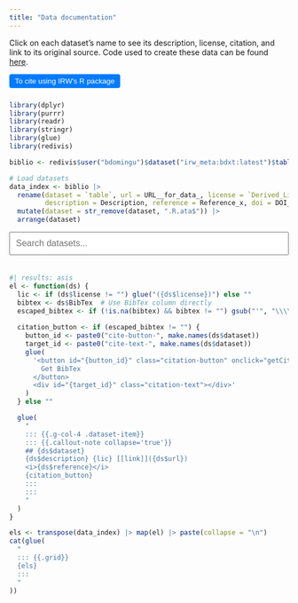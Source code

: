 ```yaml
---
title: "Data documentation"
---
```


Click on each dataset's name to see its description, license, citation, and link to its original source. Code used to create these data can be found [here](https://github.com/ben-domingue/irw/tree/main/data).

```{=html}
<div class="panel-tabset-container">
  <button onclick="toggleTabset()">To cite using IRW's R package</button>
  <div class="panel-tabset" style="display: none;">
    <div class="r-command">
      <p>&gt; <code>irw_save_bibtex("gilbert_meta_48")</code></p>
    </div>
    <div class="bibtex-entry">
      <pre>
@misc{gilbert_meta_48,
  doi = {10.7910/DVN/3SF36J},
  url = {https://dataverse.harvard.edu/citation?persistentId=doi:10.7910/DVN/3SF36J},
  author = {Cárdenas, Sergio and Evans, David K.},
  keywords = {Social Sciences},
  title = {Replication Data for: Parent Training and Child Development at Low Cost? Evidence from a Randomized Field Experiment in Mexico},
  publisher = {Harvard Dataverse},
  year = {2023}
}
      </pre>
    </div>
  </div>
</div>

<style>
/* Style for the toggle button */
.panel-tabset-container button {
  margin-bottom: 10px;
  padding: 5px 10px;
  background-color: #007BFF;
  color: white;
  border: none;
  border-radius: 4px;
  cursor: pointer;
}

.panel-tabset-container button:hover {
  background-color: #0056b3;
}

/* Style for the panel content */
.panel-tabset {
  display: none; /* Hide by default */
  border: 1px solid #ddd;
  padding: 10px;
  border-radius: 4px;
  background: #f9f9f9;
  font-family: 'Courier New', Courier, monospace;
}

/* Style for the R command line */
.r-command {
  margin-bottom: 15px;
  color: #333;
  font-size: 14px;
}

.r-command p {
  margin: 0;
  padding: 5px;
  background-color: #f3f3f3;
  border-left: 3px solid #007BFF;
  font-family: monospace;
}

/* Style for the BibTeX block */
.bibtex-entry pre {
  background-color: #f3f3f3;
  padding: 10px;
  border-radius: 5px;
  border: 1px solid #ccc;
  font-family: monospace;
  font-size: 14px;
  overflow-x: auto;
}
</style>

<script>
  function toggleTabset() {
    const tabset = document.querySelector('.panel-tabset');
    tabset.style.display = (tabset.style.display === 'none' || tabset.style.display === '') ? 'block' : 'none';
  }
</script>

```

```r
library(dplyr)
library(purrr)
library(readr)
library(stringr)
library(glue)
library(redivis)

biblio <- redivis$user("bdomingu")$dataset("irw_meta:bdxt:latest")$table("biblio:qahg")$to_tibble()

# Load datasets
data_index <- biblio |>
  rename(dataset = `table`, url = URL__for_data_, license = `Derived_License`,
         description = Description, reference = Reference_x, doi = DOI__for_paper_) |>
  mutate(dataset = str_remove(dataset, ".R.ata$")) |>
  arrange(dataset)
```

```{=html}
<input type="text" id="searchBar" placeholder="Search datasets..." style="width: 100%; padding: 10px; margin-bottom: 20px; font-size: 16px;">
<script>
function searchDatasets() {
  var input = document.getElementById('searchBar');
  var filter = input.value.toLowerCase();
  var items = document.getElementsByClassName('dataset-item');
  
  for (var i = 0; i < items.length; i++) {
    var text = items[i].textContent || items[i].innerText;
    items[i].style.display = text.toLowerCase().indexOf(filter) > -1 ? '' : 'none';
  }
}

function sleep(ms) {
  return new Promise(resolve => setTimeout(resolve, ms));
}

async function getCitation(bibtex, buttonId, targetId) {
  const button = document.getElementById(buttonId);
  button.disabled = true;
  button.textContent = 'Loading...';

  try {
    await sleep(100); // Small delay for UI feedback
    
    const target = document.getElementById(targetId);
    const container = document.createElement('div');
    container.className = 'citation-container';

    const citationText = document.createElement('pre');
    citationText.className = 'citation-pre';
    citationText.textContent = bibtex;

    const copyButton = document.createElement('button');
    copyButton.className = 'copy-button';
    copyButton.innerHTML = '📋 Copy';
    copyButton.onclick = () => {
      navigator.clipboard
        .writeText(bibtex)
        .then(() => {
          copyButton.innerHTML = '✓ Copied!';
          setTimeout(() => (copyButton.innerHTML = '📋 Copy'), 2000);
        })
        .catch(() => (copyButton.innerHTML = '❌ Error'));
    };

    target.innerHTML = '';
    container.appendChild(citationText);
    container.appendChild(copyButton);
    target.appendChild(container);
    target.style.display = 'block';
  } catch (error) {
    console.error('Error displaying citation:', error);
    const target = document.getElementById(targetId);
    target.textContent = 'Error displaying citation. Please try again.';
    target.style.display = 'block';
  } finally {
    button.disabled = false;
    button.textContent = 'Get BibTex';
  }
}

document.getElementById('searchBar').addEventListener('input', searchDatasets);
</script>

<style>
.citation-container {
  position: relative;
  margin-top: 10px;
  padding: 10px;
  background-color: #f5f5f5;
  border-radius: 4px;
  min-height: 50px;
}
.citation-pre {
  font-family: monospace;
  white-space: pre-wrap;
  word-wrap: break-word;
  margin: 0;
  padding: 20px 10px 10px 10px;
  max-width: 100%;
  overflow-x: auto;
}
.copy-button {
  position: absolute;
  top: 5px;
  right: 5px;
  background-color: #ffffff;
  border: 1px solid #dddddd;
  border-radius: 4px;
  padding: 4px 8px;
  cursor: pointer;
  font-size: 12px;
  z-index: 1;
}
.copy-button:hover {
  background-color: #f0f0f0;
}
.citation-button {
  background-color: #007bff;
  color: white;
  border: none;
  padding: 5px 10px;
  border-radius: 4px;
  cursor: pointer;
  margin-top: 10px;
}
.citation-button:disabled {
  background-color: #cccccc;
  cursor: not-allowed;
}
</style>
```

```r
#| results: asis
el <- function(ds) {
  lic <- if (ds$license != "") glue("({ds$license})") else ""
  bibtex <- ds$BibTex  # Use BibTex column directly
  escaped_bibtex <- if (!is.na(bibtex) && bibtex != "") gsub("'", "\\\\'", bibtex) else ""
  
  citation_button <- if (escaped_bibtex != "") {
    button_id <- paste0("cite-button-", make.names(ds$dataset))
    target_id <- paste0("cite-text-", make.names(ds$dataset))
    glue(
      '<button id="{button_id}" class="citation-button" onclick="getCitation(`{escaped_bibtex}`, \'{button_id}\', \'{target_id}\')">
        Get BibTex
      </button>
      <div id="{target_id}" class="citation-text"></div>'
    )
  } else ""

  glue(
    "
    ::: {{.g-col-4 .dataset-item}}
    ::: {{.callout-note collapse='true'}}
    ## {ds$dataset}
    {ds$description} {lic} [[link]]({ds$url})
    <i>{ds$reference}</i>
    {citation_button}
    :::
    :::
    "
  )
}

els <- transpose(data_index) |> map(el) |> paste(collapse = "\n")
cat(glue(
  "
  ::: {{.grid}}
  {els}
  :::
  "
))
```